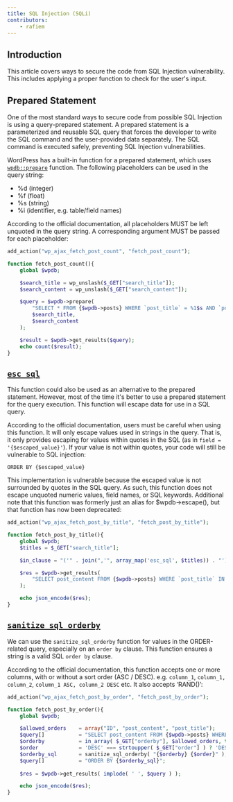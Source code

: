 ```yaml
---
title: SQL Injection (SQLi)
contributors:
    - rafiem
---
```




## Introduction

This article covers ways to secure the code from SQL Injection vulnerability. This includes applying a proper function to check for the user's input.

<LinkCard
  title="Learn more about SQL Injection"
  href="/academy/wordpress/vulnerabilities/sql-injection/"
/>

## Prepared Statement

One of the most standard ways to secure code from possible SQL Injection is using a query-prepared statement. A prepared statement is a parameterized and reusable SQL query that forces the developer to write the SQL command and the user-provided data separately. The SQL command is executed safely, preventing SQL Injection vulnerabilities.

WordPress has a built-in function for a prepared statement, which uses [`wpdb::prepare`](https://developer.wordpress.org/reference/classes/wpdb/prepare/) function. The following placeholders can be used in the query string:

- %d (integer)
- %f (float)
- %s (string)
- %i (identifier, e.g. table/field names)

According to the official documentation, all placeholders MUST be left unquoted in the query string. A corresponding argument MUST be passed for each placeholder:

```php
add_action("wp_ajax_fetch_post_count", "fetch_post_count");

function fetch_post_count(){
    global $wpdb;

    $search_title = wp_unslash($_GET["search_title"]);
    $search_content = wp_unslash($_GET["search_content"]);

    $query = $wpdb->prepare(
        "SELECT * FROM {$wpdb->posts} WHERE `post_title` = %1$s AND `post_content` = %2$s AND `post_status`='publish'",
        $search_title,
        $search_content
    );

    $result = $wpdb->get_results($query);
    echo count($result);
}
```

## [`esc_sql`](https://developer.wordpress.org/reference/functions/esc_sql/)

This function could also be used as an alternative to the prepared statement. However, most of the time it's better to use a prepared statement for the query execution. This function will escape data for use in a SQL query.

According to the official documentation, users must be careful when using this function. It will only escape values used in strings in the query. That is, it only provides escaping for values within quotes in the SQL (as in `field = '{$escaped_value}'`). If your value is not within quotes, your code will still be vulnerable to SQL injection:

```
ORDER BY {$escaped_value}
```

This implementation is vulnerable because the escaped value is not surrounded by quotes in the SQL query. As such, this function does not escape unquoted numeric values, field names, or SQL keywords. Additional note that this function was formerly just an alias for $wpdb->escape(), but that function has now been deprecated:

```php
add_action("wp_ajax_fetch_post_by_title", "fetch_post_by_title");

function fetch_post_by_title(){
    global $wpdb;
    $titles = $_GET["search_title"];

    $in_clause = "('" . join(",'", array_map('esc_sql', $titles)) . "')"

    $res = $wpdb->get_results(
        "SELECT post_content FROM {$wpdb->posts} WHERE `post_title` IN $in_clause AND `post_status`='publish'"
    );

    echo json_encode($res);
}
```

## [`sanitize_sql_orderby`](https://developer.wordpress.org/reference/functions/sanitize_sql_orderby/)

We can use the `sanitize_sql_orderby` function for values in the ORDER-related query, especially on an `order by` clause. This function ensures a string is a valid SQL `order by` clause.

According to the official documentation, this function accepts one or more columns, with or without a sort order (ASC / DESC). e.g. `column_1`, `column_1, column_2`, `column_1 ASC, column_2 DESC` etc. It also accepts ‘RAND()’:

```php
add_action("wp_ajax_fetch_post_by_order", "fetch_post_by_order");

function fetch_post_by_order(){
    global $wpdb;

    $allowed_orders    = array("ID", "post_content", "post_title");
    $query[]           = "SELECT post_content FROM {$wpdb->posts} WHERE `post_status`='publish'";
    $orderby           = in_array( $_GET["orderby"], $allowed_orders, true ) ? $_GET["orderby"] : 'ID';
    $order             = 'DESC' === strtoupper( $_GET["order"] ) ? 'DESC' : 'ASC';
    $orderby_sql       = sanitize_sql_orderby( "{$orderby} {$order}" );
    $query[]           = "ORDER BY {$orderby_sql}";
    
    $res = $wpdb->get_results( implode( ' ', $query ) );

    echo json_encode($res);
}
```